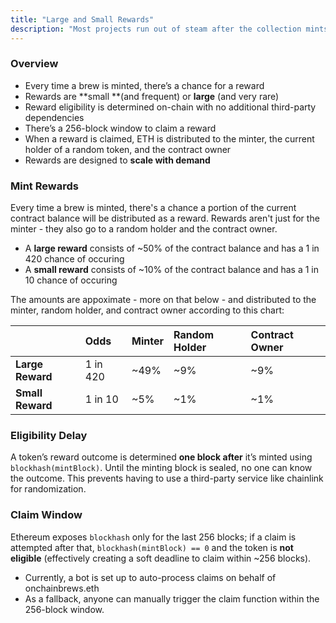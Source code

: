 ```yaml
---
title: "Large and Small Rewards"
description: "Most projects run out of steam after the collection mints out and the founders splurge the ETH raised on a Miami penthouse. On-Chain Brews is built different — the reward system is wired to keep both minters and collectors engaged as the collection (and community) grows."
---
```


### Overview

- Every time a brew is minted, there’s a chance for a reward
- Rewards are \*\*small \*\*(and frequent) or **large** (and very rare)
- Reward eligibility is determined on-chain with no additional third-party dependencies
- There’s a 256-block window to claim a reward
- When a reward is claimed, ETH is distributed to the minter, the current holder of a random token, and the contract owner
- Rewards are designed to **scale with demand**

### Mint Rewards

Every time a brew is minted, there's a chance a portion of the current contract balance will be distributed as a reward. Rewards aren't just for the minter - they also go to a random holder and the contract owner.

- A **large reward** consists of ~50% of the contract balance and has a 1 in 420 chance of occuring
- A **small reward** consists of ~10% of the contract balance and has a 1 in 10 chance of occuring

The amounts are appoximate - more on that below - and distributed to the minter, random holder, and contract owner according to this chart:

|                  | **Odds** | **Minter** | **Random Holder** | **Contract Owner** |
| :--------------- | :------- | :--------- | :---------------- | :----------------- |
| **Large Reward** | 1 in 420 | ~49%       | ~9%               | ~9%                |
| **Small Reward** | 1 in 10  | ~5%        | ~1%               | ~1%                |

### **Eligibility Delay**

A token’s reward outcome is determined **one block after** it’s minted using `blockhash(mintBlock)`. Until the minting block is sealed, no one can know the outcome. This prevents having to use a third-party service like chainlink for randomization.

### **Claim Window**

Ethereum exposes `blockhash` only for the last 256 blocks; if a claim is attempted after that, `blockhash(mintBlock) == 0` and the token is **not eligible** (effectively creating a soft deadline to claim within ~256 blocks).

- Currently, a bot is set up to auto-process claims on behalf of onchainbrews.eth
- As a fallback, anyone can manually trigger the claim function within the 256-block window.